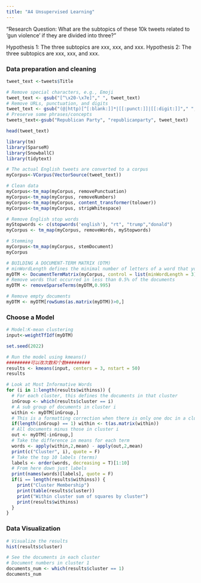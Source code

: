 ```yaml
---
title: "A4 Unsupervised Learning"
---
```



"Research Question: What are the subtopics of these 10k tweets related to 
'gun violence' if they are divided into three?"

Hypothesis 1: The three subtopics are xxx, xxx, and xxx.
Hypothesis 2: The three subtopics are xxx, xxx, and xxx.

### Data preparation and cleaning ###
```r
tweet_text <-tweets$Title

# Remove special characters, e.g., Emoji
tweet_text <- gsub("[^\x20-\x7e]"," ", tweet_text) 
# Remove URLs, punctuation, and digits
tweet_text <- gsub("(@|http)[^[:blank:]]*|[[:punct:]]|[[:digit:]]"," ", tweet_text) 
# Preserve some phrases/concepts
tweets_text<-gsub("Republican Party", "republicanparty", tweet_text) 

head(tweet_text)

library(tm)
library(SparseM)
library(SnowballC)
library(tidytext)

# The actual English tweets are converted to a corpus
myCorpus<-VCorpus(VectorSource(tweet_text))

# Clean data
myCorpus<-tm_map(myCorpus, removePunctuation)
myCorpus<-tm_map(myCorpus, removeNumbers)
myCorpus<-tm_map(myCorpus, content_transformer(tolower))
myCorpus<-tm_map(myCorpus, stripWhitespace)

# Remove English stop words
myStopwords <- c(stopwords('english'), "rt", "trump","donald") 
myCorpus <- tm_map(myCorpus, removeWords, myStopwords)

# Stemming 
myCorpus<-tm_map(myCorpus, stemDocument) 
myCorpus

# BUILDING A DOCUMENT-TERM MATRIX (DTM)
# minWordLength defines the minimal number of letters of a word that you wish to include in the dtm. 
myDTM <- DocumentTermMatrix(myCorpus, control = list(minWordLength = 3)) 
# Remove words that occurred in less than 0.5% of the documents
myDTM <- removeSparseTerms(myDTM,0.995) 

# Remove empty documents
myDTM <- myDTM[rowSums(as.matrix(myDTM))>0,] 

```

### Choose a Model ###

```r
# Model:K-mean clustering 
input<-weightTfIdf(myDTM)    

set.seed(2022) 

# Run the model using kmeans()
#########可以改次数和个数#########
results <- kmeans(input, centers = 3, nstart = 50)               
results

# Look at Most Informative Words  
for (i in 1:length(results$withinss)) {
  # For each cluster, this defines the documents in that cluster
  inGroup <- which(results$cluster == i) 
  # A sub group of documents in cluster i
  within <- myDTM[inGroup,]
  # This is a formatting correction when there is only one doc in a cluster
  if(length(inGroup) == 1) within <- t(as.matrix(within))
  # All documents minus those in cluster i
  out <- myDTM[-inGroup,]
  # Take the difference in means for each term
  words <- apply(within,2,mean) - apply(out,2,mean) 
  print(c("Cluster", i), quote = F)
  # Take the top 10 labels (terms)
  labels <- order(words, decreasing = T)[1:10] 
  # From here down just labels
  print(names(words)[labels], quote = F)     
  if(i == length(results$withinss)) {    
    print("Cluster Membership")
    print(table(results$cluster))
    print("Within cluster sum of squares by cluster")
    print(results$withinss)
  }
}
```

### Data Visualization ###

```r
# Visualize the results 
hist(results$cluster)   

# See the documents in each cluster
# Document numbers in cluster 1
documents_num <- which(results$cluster == 1) 
documents_num
```

